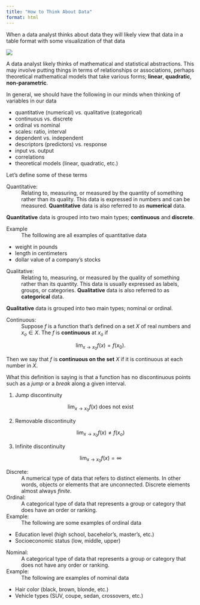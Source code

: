 ```yaml
---
title: "How to Think About Data"
format: html
---
```


When a data analyst thinks about data they will likely view that data in a table format with some visualization of that data 

![](../images/output-images/scatter-plot-1.png)

A data analyst likely thinks of mathematical and statistical abstractions. This may involve putting things in terms of relationships or associations, perhaps theoretical mathematical models that take various forms; **linear**, **quadratic**, **non-parametric**.

In general, we should have the following in our minds when thinking of variables in our data

- quantitative (numerical) vs. qualitative (categorical)
- continuous vs. discrete
- ordinal vs nominal
- scales: ratio, interval
- dependent vs. independent
- descriptors (predictors) vs. response
- input vs. output
- correlations
- theoretical models (linear, quadratic, etc.)

Let's define some of these terms

Quantitative:
: Relating to, measuring, or measured by the quantity of something rather than its quality. This data is expressed in numbers and can be measured. **Quantitative** data is also referred to as **numerical** data.

**Quantitative** data is grouped into two main types; **continuous** and **discrete**.

Example
: The folllowing are all examples of quantitative data

- weight in pounds
- length in centimeters
- dollar value of a company's stocks


Qualitative:
: Relating to, measuring, or measured by the quality of something rather than its quantity. This data is usually expressed as labels, groups, or categories. **Qualitative** data is also referred to as **categorical** data.

**Qualitative** data is grouped into two main types; nominal or ordinal.

Continuous:
: Suppose $f$ is a function that's defined on a set $X$ of real numbers and $x_o \in X$. The $f$ is **continuous** at $x_o$ if 

$$
    \lim_{x \to x_0} f(x) = f(x_0).
$$

Then we say that $f$ is **continuous on the set** $X$ if it is continuous at each number in $X$.

What this definition is saying is that a function has no discontinuous points such as a *jump* or a *break* along a given interval. 

1. Jump discontinuity

$$
\lim_{x \to x_0} f(x) \; \text{does not exist}
$$

2. Removable discontinuity 

$$
\lim_{x \to x_0} f(x) \neq f(x_o)
$$

3. Infinite discontinuity

$$
\lim_{x \to x_0} f(x) = \infty
$$

Discrete: 
: A numerical type of data that refers to distinct elements. In other words, objects or elements that are unconnected. Discrete elements almost always *finite*.

Ordinal:
: A categorical type of data that represents a group or category that does have an order or ranking.

Example:
: The following are some examples of ordinal data

- Education level (high school, bacehelor's, master's, etc.)
- Socioeconomic status (low, middle, upper)

Nominal:
: A categorical type of data that represents a group or category that does not have any order or ranking.

Example:
: The following are examples of nominal data

- Hair color (black, brown, blonde, etc.)
- Vehicle types (SUV, coupe, sedan, crossovers, etc.)